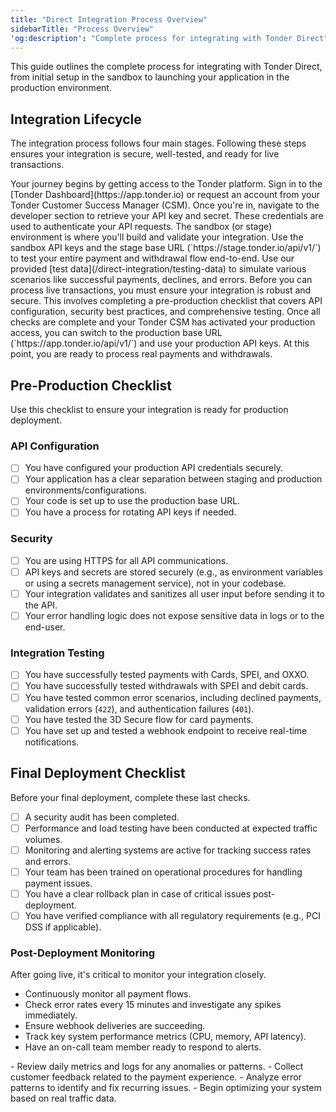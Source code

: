 ```yaml
---
title: "Direct Integration Process Overview"
sidebarTitle: "Process Overview"
'og:description': "Complete process for integrating with Tonder Direct"
---
```


This guide outlines the complete process for integrating with Tonder Direct, from initial setup in the sandbox to launching your application in the production environment.

## Integration Lifecycle

The integration process follows four main stages. Following these steps ensures your integration is secure, well-tested, and ready for live transactions.

<Steps>
<Step title="1. Sign In and Get Credentials">
Your journey begins by getting access to the Tonder platform. Sign in to the [Tonder Dashboard](https://app.tonder.io) or request an account from your Tonder Customer Success Manager (CSM). Once you're in, navigate to the developer section to retrieve your API key and secret. These credentials are used to authenticate your API requests.
</Step>
<Step title="2. Test in Sandbox">
The sandbox (or stage) environment is where you'll build and validate your integration. Use the sandbox API keys and the stage base URL (`https://stage.tonder.io/api/v1/`) to test your entire payment and withdrawal flow end-to-end. Use our provided [test data](/direct-integration/testing-data) to simulate various scenarios like successful payments, declines, and errors.
</Step>
<Step title="3. Complete Production Go-Live Checks">
Before you can process live transactions, you must ensure your integration is robust and secure. This involves completing a pre-production checklist that covers API configuration, security best practices, and comprehensive testing.
</Step>
<Step title="4. Go Live">
Once all checks are complete and your Tonder CSM has activated your production access, you can switch to the production base URL (`https://app.tonder.io/api/v1/`) and use your production API keys. At this point, you are ready to process real payments and withdrawals.
</Step>
</Steps>

## Pre-Production Checklist

Use this checklist to ensure your integration is ready for production deployment.

### API Configuration

  - [ ] You have configured your production API credentials securely.
  - [ ] Your application has a clear separation between staging and production environments/configurations.
  - [ ] Your code is set up to use the production base URL.
  - [ ] You have a process for rotating API keys if needed.

### Security

  - [ ] You are using HTTPS for all API communications.
  - [ ] API keys and secrets are stored securely (e.g., as environment variables or using a secrets management service), not in your codebase.
  - [ ] Your integration validates and sanitizes all user input before sending it to the API.
  - [ ] Your error handling logic does not expose sensitive data in logs or to the end-user.

### Integration Testing

  - [ ] You have successfully tested payments with Cards, SPEI, and OXXO.
  - [ ] You have successfully tested withdrawals with SPEI and debit cards.
  - [ ] You have tested common error scenarios, including declined payments, validation errors (`422`), and authentication failures (`401`).
  - [ ] You have tested the 3D Secure flow for card payments.
  - [ ] You have set up and tested a webhook endpoint to receive real-time notifications.

## Final Deployment Checklist

Before your final deployment, complete these last checks.

  - [ ] A security audit has been completed.
  - [ ] Performance and load testing have been conducted at expected traffic volumes.
  - [ ] Monitoring and alerting systems are active for tracking success rates and errors.
  - [ ] Your team has been trained on operational procedures for handling payment issues.
  - [ ] You have a clear rollback plan in case of critical issues post-deployment.
  - [ ] You have verified compliance with all regulatory requirements (e.g., PCI DSS if applicable).

### Post-Deployment Monitoring

After going live, it's critical to monitor your integration closely.

<AccordionGroup>
<Accordion title="First 24 Hours">

  - Continuously monitor all payment flows.
  - Check error rates every 15 minutes and investigate any spikes immediately.
  - Ensure webhook deliveries are succeeding.
  - Track key system performance metrics (CPU, memory, API latency).
  - Have an on-call team member ready to respond to alerts.
</Accordion>
<Accordion title="First Week">
  - Review daily metrics and logs for any anomalies or patterns.
  - Collect customer feedback related to the payment experience.
  - Analyze error patterns to identify and fix recurring issues.
  - Begin optimizing your system based on real traffic data.
</Accordion>
    </AccordionGroup>
